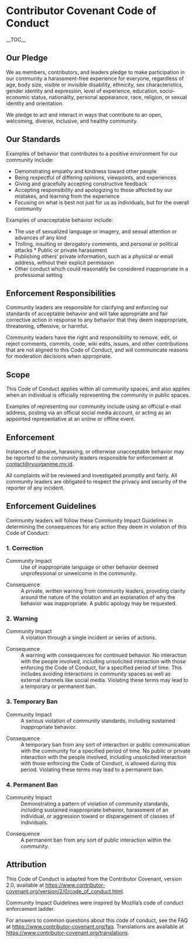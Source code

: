 = Contributor Covenant Code of Conduct =

__TOC__

== Our Pledge ==
We as members, contributors, and leaders pledge to make participation in our community a harassment-free experience for everyone, regardless of age, body size, visible or invisible disability, ethnicity, sex characteristics, gender identity and expression, level of experience, education, socio-economic status, nationality, personal appearance, race, religion, or sexual identity and orientation.

We pledge to act and interact in ways that contribute to an open, welcoming, diverse, inclusive, and healthy community.

== Our Standards ==
Examples of behavior that contributes to a positive environment for our community include:

* Demonstrating empathy and kindness toward other people
* Being respectful of differing opinions, viewpoints, and experiences
* Giving and gracefully accepting constructive feedback
* Accepting responsibility and apologizing to those affected by our mistakes, and learning from the experience
* Focusing on what is best not just for us as individuals, but for the overall community

Examples of unacceptable behavior include:

* The use of sexualized language or imagery, and sexual attention or advances of any kind
* Trolling, insulting or derogatory comments, and personal or political attacks * Public or private harassment
* Publishing others’ private information, such as a physical or email address, without their explicit permission
* Other conduct which could reasonably be considered inappropriate in a professional setting

== Enforcement Responsibilities ==
Community leaders are responsible for clarifying and enforcing our standards of acceptable behavior and will take appropriate and fair corrective action in response to any behavior that they deem inappropriate, threatening, offensive, or harmful.

Community leaders have the right and responsibility to remove, edit, or reject comments, commits, code, wiki edits, issues, and other contributions that are not aligned to this Code of Conduct, and will communicate reasons for moderation decisions when appropriate.

== Scope ==
This Code of Conduct applies within all community spaces, and also applies when an individual is officially representing the community in public spaces.

Examples of representing our community include using an official e-mail address, posting via an official social media account, or acting as an appointed representative at an online or offline event.

== Enforcement ==
Instances of abusive, harassing, or otherwise unacceptable behavior may be reported to the community leaders responsible for enforcement at [mailto:contact@ryuuganime.my.id contact@ryuuganime.my.id].

All complaints will be reviewed and investigated promptly and fairly. All community leaders are obligated to respect the privacy and security of the reporter of any incident.

== Enforcement Guidelines ==
Community leaders will follow these Community Impact Guidelines in determining the consequences for any action they deem in violation of this Code of Conduct:

=== 1. Correction ===
;Community Impact
: Use of inappropriate language or other behavior deemed unprofessional or unwelcome in the community.

;Consequence
: A private, written warning from community leaders, providing clarity around the nature of the violation and an explanation of why the behavior was inappropriate. A public apology may be requested.

=== 2. Warning ===
;Community Impact
: A violation through a single incident or series of actions.

;Consequence
: A warning with consequences for continued behavior. No interaction with the people involved, including unsolicited interaction with those enforcing the Code of Conduct, for a specified period of time. This includes avoiding interactions in community spaces as well as external channels like social media. Violating these terms may lead to a temporary or permanent ban.

=== 3. Temporary Ban ===
;Community Impact
: A serious violation of community standards, including sustained inappropriate behavior.

;Consequence
: A temporary ban from any sort of interaction or public communication with the community for a specified period of time. No public or private interaction with the people involved, including unsolicited interaction with those enforcing the Code of Conduct, is allowed during this period. Violating these terms may lead to a permanent ban.

=== 4. Permanent Ban ===
;Community Impact
: Demonstrating a pattern of violation of community standards, including sustained inappropriate behavior,  harassment of an individual, or aggression toward or disparagement of classes of individuals.

;Consequence
: A permanent ban from any sort of public interaction within the community.

== Attribution ==
This Code of Conduct is adapted from the Contributor Covenant, version 2.0, available at https://www.contributor-covenant.org/version/2/0/code_of_conduct.html.

Community Impact Guidelines were inspired by Mozilla’s code of conduct enforcement ladder.

For answers to common questions about this code of conduct, see the FAQ at https://www.contributor-covenant.org/faq. Translations are available at https://www.contributor-covenant.org/translations.
